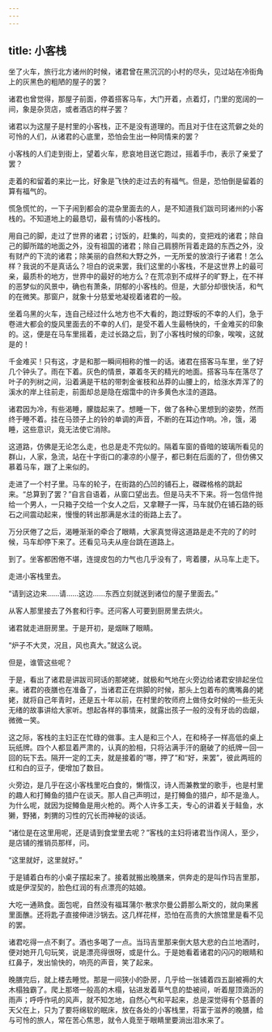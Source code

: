 ```yaml
---
---
---
```

title: 小客栈
---



坐了火车，旅行北方诸州的时候，诸君曾在黑沉沉的小村的尽头，见过站在冷街角上的灰黑色的粗陋的屋子的罢？

诸君也曾觉得，那屋子前面，停着搭客马车，大门开着，点着灯，门里的宽阔的一间，象是杂货店，或者酒店的样子罢？

诸君以为这屋子是村里的小客栈，正不是没有道理的。而且对于住在这荒僻之处的可怜的人们，从诸君的心底里，恐怕会生出一种同情来的罢？

小客栈的人们走到街上，望着火车，悲哀地目送它跑过，摇着手巾，表示了亲爱了罢？

走着的和留着的来比一比，好象是飞快的走过去的有福气。但是，恐怕倒是留着的算有福气的。

慌急慌忙的，一下子闹到都会的混杂里面去的人，是不知道我们跋司珂诸州的小客栈的。不知道地上的最恳切，最有情的小客栈的。

用自己的脚，走过了世界的诸君；讨饭的，赶集的，叫卖的，变把戏的诸君；除自己的脚所踏的地面之外，没有祖国的诸君；除自己肩膀所背着走路的东西之外，没有财产的下流的诸君；除美丽的自然和大野之外，一无所爱的放浪行子诸君！怎么样？我说的不是真话么？坦白的说来罢，我们这里的小客栈，不是这世界上的最可亲，最质朴的地方，世界中的最好的地方么？在荒凉到不成样子的旷野上，在不祥的恶梦似的风景中，确也有萧条，阴郁的小客栈的。但是，大部分却很快活，和气的在微笑。那窗户，就象十分慈爱地凝视着诸君的一般。

坐着乌黑的火车，连自己经过什么地方也不大看的，跑过野坂的不幸的人们，急于卷进大都会的旋风里面去的不幸的人们，是受不着人生最畅快的，千金难买的印象的。这，便是在马车里摇着，走过长路之后，到了小客栈时候的印象，唉唉，这就是的！

千金难买！只有这，才是和那一瞬间相称的惟一的话。诸君在搭客马车里，坐了好几个钟头了。雨在下着。灰色的情景，罩着冬天的精光的地面。搭客马车在落尽了叶子的列树之间，沿着满是干枯的带刺金雀枝和丛莽的山腰上的，给涨水弄浑了的溪水的岸上往前走，前面却总是隐在烟霭中的许多黄色水洼的道路。

诸君因为冷，有些渴睡，朦胧起来了。想睡一下，做了各种心里想到的姿势，然而终于睡不着。挂在马颈子上的铃的单调的声音，不断的在耳边作响。冷，饿，渴睡，这些意识，竟无法使它消除。

这道路，仿佛是无论怎么走，也总是走不完似的。隔着车窗的昏暗的玻璃所看见的群山，人家，急流，站在十字街口的凄凉的小屋子，都已剩在后面的了，但仿佛又慕着马车，跟了上来似的。

走进了一个村子里。马车的轮子，在街路的凸凹的铺石上，磔磔格格的跳起来。“总算到了罢？”自言自语着，从窗口望出去。但是马夫不下来。将一包信件抛给一个男人，一只箱子交给一个女人之后，又拿鞭子一挥，马车就仍在铺石路的砾石之间震动起来，慢慢的转出那满是水洼的街路上去了。

万分厌倦了之后，渴睡渐渐的牵合了眼睛，大家真觉得这道路是走不完的了的时候，马车却停下来了。还看见马夫从座台跳在道路上。

到了。坐客都困倦不堪，连提皮包的力气也几乎没有了，弯着腰，从马车上走下。

走进小客栈里去。

“请到这边来……请……这边……东西立刻就送到诸位的屋子里面去。”

从客人那里接去了外套和行李。还问客人可要到厨房里去烘火。

诸君就走进厨房里。于是开初，是烟眯了眼睛。

“炉子不大灵，况且，风也真大。”就这么说。

但是，谁管这些呢？

于是，看出了诸君是讲跋司珂话的那姥姥，就极和气地在火旁边给诸君安排起坐位来。诸君的夜膳也在准备了，当诸君正在烘脚的时候，那头上包着布的鹰嘴鼻的姥姥，就将自己年青时，还是五十年以前，在村里的牧师府上做侍女时候的一些无头无绪的故事讲给大家听。想起各样的事情来，就露出孩子一般的没有牙齿的齿龈，微微一笑。

这之际，客栈的主妇正在忙碌的做事。主人是和三个人，在和椅子一样高低的桌上玩纸牌。四个人都显着严肃的，认真的脸相，只将沾满手汗的磨破了的纸牌一回一回的玩下去。隔开一定的工夫，就是接着的“哪，押了”和“好，来罢”，彼此两班的红和白的豆子，便增加了数目。

火旁边，是几乎在这小客栈里吃白食的，懒惰汉，诗人而兼教堂的歌手，也是村里的趣人和打鳟鱼的猎户在谈天。那人自己声明过，是打鳟鱼的猎户，却不是渔人。为什么呢，就因为捉鳟鱼是用火枪的。两个人许多工夫，专心的讲着关于鲑鱼，水獭，野猪，刺猬的习性的冗长而神秘的谈话。

“诸位是在这里用呢，还是请到食堂里去呢？”客栈的主妇将诸君当作阔人，至少，是店铺的推销员那样，问。

“这里就好，这里就好。”

于是铺着白布的小桌子摆起来了。接着就搬出晚膳来，供奔走的是叫作玛吉里那，或是伊涅契的，脸色红润的有点漂亮的姑娘。

大吃一通熟食。面包呢，自然没有福耳蒲尔·散求尔曼公爵那么斯文的，就向果酱里面醮。还将匙子直接伸进沙锅去。这几样花样，恐怕在高贵的大旅馆里是看不见的罢。

诸君吃得一点不剩了。酒也多喝了一点。当玛吉里那来倒大慈大悲的白兰地酒时，便对她开几句玩笑，说是漂亮得很呀，或是什么。于是她看着诸君的闪闪的眼睛和红鼻子，发出愉快的，响亮的声音，笑了起来。

晚膳完后，就上楼去睡觉。那是一间狭小的卧房，几乎给一张铺着四五副被褥的大木榻独霸了。爬上那塔一般高的木榻，钻进发着草气息的垫被间，听着屋顶滴沥的雨声；呼呼作吼的风声，就不知怎地，自然心气和平起来，总是深觉得有个慈善的天父在上，只为了要将绵软的眠床，放在各处的小客栈里，将富于滋养的晚膳，给与可怜的旅人，常在苦心焦思，就令人竟至于眼睛里要淌出泪水来了。